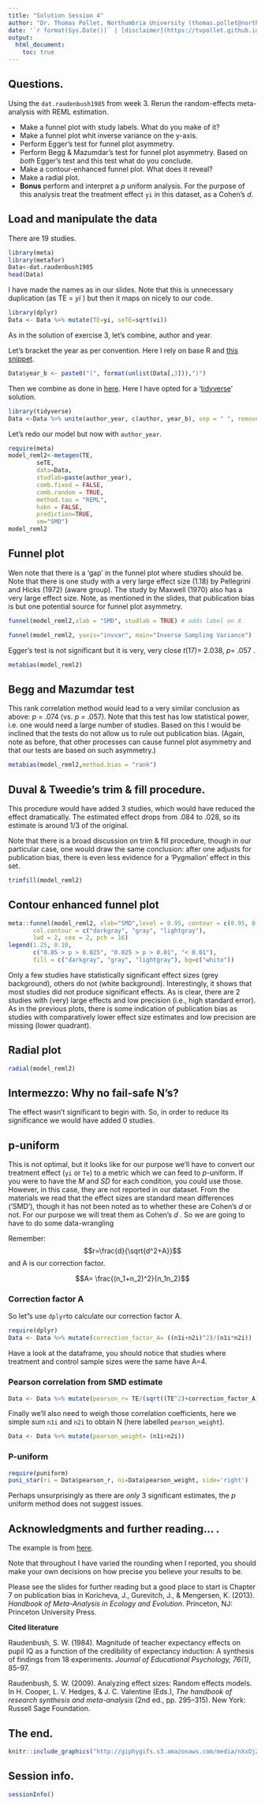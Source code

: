 ```yaml
---
title: "Solution Session 4"
author: "Dr. Thomas Pollet, Northumbria University (thomas.pollet@northumbria.ac.uk)"
date: '`r format(Sys.Date())` | [disclaimer](https://tvpollet.github.io/disclaimer)'
output:
  html_document:
    toc: true
---
```


## Questions.


Using the `dat.raudenbush1985` from week 3. Rerun the random-effects meta-analysis with REML estimation. 

* Make a funnel plot with study labels. What do you make of it?
* Make a funnel plot whit inverse variance on the y-axis.
* Perform Egger's test for funnel plot asymmetry.
* Perform Begg & Mazumdar's test for funnel plot asymmetry. Based on _both_ Egger's test and this test what do you conclude.
* Make a contour-enhanced funnel plot. What does it reveal?
* Make a radial plot.
* **Bonus** perform and interpret a _p_ uniform analysis. For the purpose of this analysis treat the treatment effect `yi` in this dataset, as a Cohen's _d_.


## Load and manipulate the data

There are 19 studies.

```r
library(meta)
library(metafor)
Data<-dat.raudenbush1985
head(Data)
```

I have made the names as in our slides. Note that this is unnecessary duplication (as TE = _yi_ ) but then it maps on nicely to our code.

```r
library(dplyr)
Data <- Data %>% mutate(TE=yi, seTE=sqrt(vi))
```

As in the solution of exercise 3, let's combine, author and year. 

Let's bracket the year as per convention. Here I rely on base R and [this snippet](https://stackoverflow.com/questions/29884082/apply-parentheses-around-elements-of-r-dataframe).

```r
Data$year_b <- paste0("(", format(unlist(Data[,3])),")")
```

Then we combine as done in [here](https://stackoverflow.com/questions/18115550/combine-two-or-more-columns-in-a-dataframe-into-a-new-column-with-a-new-name). Here I have opted for a '[tidyverse](https://www.tidyverse.org/)' solution.

```r
library(tidyverse)
Data <-Data %>% unite(author_year, c(author, year_b), sep = " ", remove = FALSE)
```

Let's redo our model but now with `author_year`.

```r
require(meta)
model_reml2<-metagen(TE,
        seTE,
        data=Data,
        studlab=paste(author_year),
        comb.fixed = FALSE,
        comb.random = TRUE,
        method.tau = "REML",
        hakn = FALSE,
        prediction=TRUE,
        sm="SMD")
model_reml2
```

## Funnel plot

Wen note that there is a 'gap' in the funnel plot where studies should be. Note that there is one study with a very large effect size (1.18) by Pellegrini and Hicks (1972) (aware group). The study by Maxwell (1970) also has a very large effect size. Note, as mentioned in the slides, that publication bias is but one potential source for funnel plot asymmetry.

```r
funnel(model_reml2,xlab = "SMD", studlab = TRUE) # adds label on X
```


```r
funnel(model_reml2, yaxis="invvar", main="Inverse Sampling Variance")
```



Egger's test is not significant but it is very, very close _t_(17)= 2.038, _p_= .057 . 

```r
metabias(model_reml2)
```

## Begg and Mazumdar test

This rank correlation method would lead to a very similar conclusion as above: _p_ = .074 (vs. _p_ = .057). Note that this test has low statistical power, i.e. one would need a large number of studies. Based on this I would be inclined that the tests do not allow us to rule out publication bias. (Again, note as before, that other processes can cause funnel plot asymmetry and that our tests are based on such asymmetry.)

```r
metabias(model_reml2,method.bias = "rank")
```

## Duval & Tweedie's trim & fill procedure.

This procedure would have added 3 studies, which would have reduced the effect dramatically. The estimated effect drops from .084 to .028, so its estimate is around 1/3 of the original.

Note that there is a broad discussion on trim & fill procedure, though in our particular case, one would draw the same conclusion: after one adjusts for publication bias, there is even less evidence for a 'Pygmalion' effect in this set.

```r
trimfill(model_reml2)
```

## Contour enhanced funnel plot


```r
meta::funnel(model_reml2, xlab="SMD",level = 0.95, contour = c(0.95, 0.975, 0.99),
       col.contour = c("darkgray", "gray", "lightgray"),
       lwd = 2, cex = 2, pch = 16)
legend(1.25, 0.10,
       c("0.05 > p > 0.025", "0.025 > p > 0.01", "< 0.01"),
       fill = c("darkgray", "gray", "lightgray"), bg=c("white"))
```

Only a few studies have statistically significant effect sizes (grey background), others do not (white background). Interestingly, it shows that most studies did not produce significant effects. As is clear, there are 2 studies with (very) large effects and low precision (i.e., high standard error). As in the previous plots, there is some indication of publication bias as studies with comparatively lower effect size estimates and low precision are missing (lower quadrant).

## Radial plot

```r
radial(model_reml2)
```

## Intermezzo: Why no fail-safe N's?

The effect wasn't significant to begin with. So, in order to reduce its significance we would have added 0 studies.

## p-uniform

This is not optimal, but it looks like for our purpose we'll have to convert our treatment effect (`yi` or `Te`) to  a metric which we can feed to _p_-uniform. If you were to have the _M_ and _SD_ for each condition, you could use those. However, in this case, they are not reported in our dataset. From the materials we read that the effect sizes are standard mean differences ('SMD'), though it has not been noted as to whether these are Cohen's _d_ or not. For our purpose we will treat them as Cohen's _d_ . So we are going to have to do some data-wrangling


Remember:
$$r=\frac{d}{\sqrt{d^2+A}}$$
and A is our correction factor.

$$A= \frac{(n_1+n_2)^2}{n_1n_2}$$

### Correction factor A

So let"s use `dplyr`to calculate our correction factor A.

```r
require(dplyr)
Data <- Data %>% mutate(correction_factor_A= ((n1i+n2i)^2)/(n1i*n2i))
```

Have a look at the dataframe, you should notice that studies where treatment and control sample sizes were the same have A=4.

### Pearson correlation from SMD estimate

```r
Data <- Data %>% mutate(pearson_r= TE/(sqrt((TE^2)+correction_factor_A)))
```

Finally we'll also need to weigh those correlation coefficients, here we simple sum `n1i` and `n2i` to obtain N (here labelled `pearson_weight`).

```r
Data <- Data %>% mutate(pearson_weight= (n1i+n2i))
```


### P-uniform

```r
require(puniform)
puni_star(ri = Data$pearson_r, ni=Data$pearson_weight, side='right')
```

Perhaps unsurprisingly as there are _only_ 3 significant estimates, the _p_ uniform method does not suggest issues.

## Acknowledgments and further reading... .

The example is from [here](http://www.metafor-project.org/doku.php/analyses:raudenbush2009#fixed-effects_model). 


Note that throughout I have varied the rounding when I reported, you should make your own decisions on how precise you believe your results to be. 

Please see the slides for further reading but a good place to start is Chapter 7 on publication bias in Koricheva, J., Gurevitch, J., & Mengersen, K. (2013). _Handbook of Meta-Analysis in Ecology and Evolution_. Princeton, NJ: Princeton University Press.


**Cited literature**

Raudenbush, S. W. (1984). Magnitude of teacher expectancy effects on pupil IQ as a function of the credibility of expectancy induction: A synthesis of findings from 18 experiments. _Journal of Educational Psychology, 76(1)_, 85–97.

Raudenbush, S. W. (2009). Analyzing effect sizes: Random effects models. In H. Cooper, L. V. Hedges, & J. C. Valentine (Eds.), _The handbook of research synthesis and meta-analysis_ (2nd ed., pp. 295–315). New York: Russell Sage Foundation.

## The end.

```r
knitr::include_graphics("http://giphygifs.s3.amazonaws.com/media/nXxOjZrbnbRxS/giphy.gif") # giphy.com fair use.
```

## Session info.

```r
sessionInfo()
```

